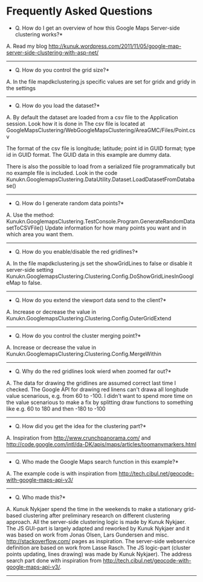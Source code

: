 = Frequently Asked Questions = 

*Q. How do I get an overview of how this Google Maps Server-side clustering works?*

A. Read my blog http://kunuk.wordpress.com/2011/11/05/google-map-server-side-clustering-with-asp-net/

---------------------------------

*Q. How do you control the grid size?*

A. In the file mapdkclustering.js
specific values are set for gridx and gridy in the settings

---------------------------------

*Q. How do you load the dataset?*

A. By default the dataset are loaded from a csv file to the Application session.
Look how it is done in {{{Kunukn.GooglemapsClustering.WebGoogleMapClustering.Application_Start}}}
The csv file is located at 
GoogleMapsClustering/WebGoogleMapsClustering/AreaGMC/Files/Point.csv

The format of the csv file is 
longitude; latitude; point id in GUID format; type id in GUID format.
The GUID data in this example are dummy data.

There is also the possible to load from a serialized file programmatically but no example file is included.
Look in the code Kunukn.GooglemapsClustering.DataUtility.Dataset.LoadDatasetFromDatabase() 

---------------------------------

*Q. How do I generate random data points?*

A. Use the method: Kunukn.GooglemapsClustering.TestConsole.Program.GenerateRandomDatasetToCSVFile()
Update information for how many points you want and in which area you want them.

---------------------------------

*Q. How do you enable/disable the red gridlines?*

A. In the file mapdkclustering.js 
set the showGridLines to false or disable it server-side
setting Kunukn.GooglemapsClustering.Clustering.Config.DoShowGridLinesInGoogleMap to false. 

---------------------------------

*Q. How do you extend the viewport data send to the client?*

A. Increase or decrease the value in 
Kunukn.GooglemapsClustering.Clustering.Config.OuterGridExtend

---------------------------------

*Q. How do you control the cluster merging point?*

A. Increase or decrease the value in 
Kunukn.GooglemapsClustering.Clustering.Config.MergeWithin

---------------------------------

*Q. Why do the red gridlines look wierd when zoomed far out?*

A. The data for drawing the gridlines are assumed correct last time I checked. The Google API 
for drawing red linens can't drawa all longitude value scenarious, 
e.g. from 60 to -100. I didn't want to spend more time on the value scenarious to make a fix 
by splitting draw functions to something like e.g. 60 to 180 and then -180 to -100

---------------------------------

*Q. How did you get the idea for the clustering part?*

A. Inspiration from 
http://www.crunchpanorama.com/ and 
http://code.google.com/intl/da-DK/apis/maps/articles/toomanymarkers.html

---------------------------------

*Q. Who made the Google Maps search function in this example?*

A. The example code is with inspiration from
http://tech.cibul.net/geocode-with-google-maps-api-v3/

---------------------------------

*Q. Who made this?*

A. Kunuk Nykjaer spend the time in the weekends to make 
a stationary grid-based clustering after preliminary research on different clustering approach.
All the server-side clustering logic is made by Kunuk Nykjaer.
The JS GUI-part is largely adapted and reworked by Kunuk Nykjaer and it was based on work 
from Jonas Olsen, Lars Gundersen and misc. http://stackoverflow.com/ pages as inspiration. 
The server-side webservice definition are based on work from Lasse Rasch.
The JS logic-part (cluster points updating, lines drawing) was made by Kunuk Nykjaer).
The address search part done with inspiration 
from http://tech.cibul.net/geocode-with-google-maps-api-v3/.

---------------------------------